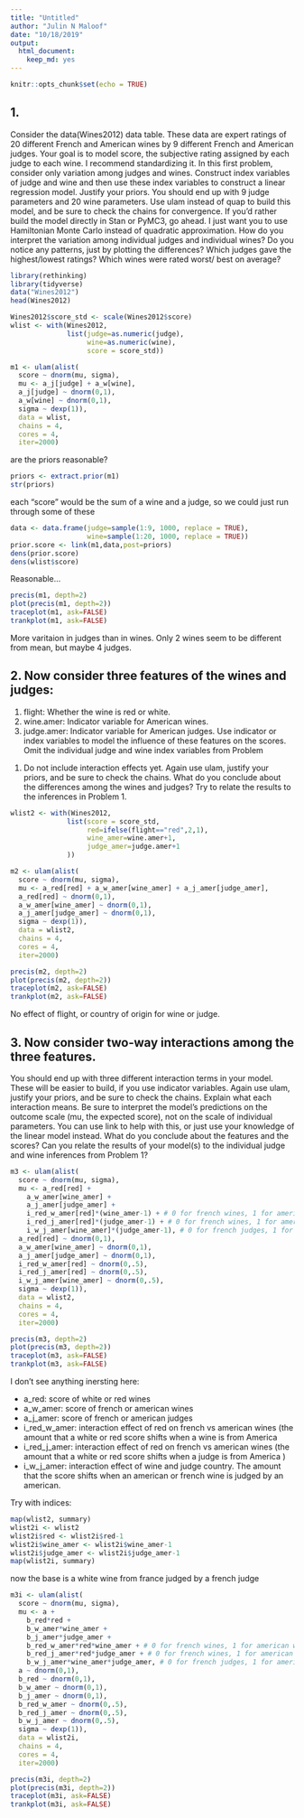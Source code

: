 ```yaml
---
title: "Untitled"
author: "Julin N Maloof"
date: "10/18/2019"
output: 
  html_document: 
    keep_md: yes
---
```


```r
knitr::opts_chunk$set(echo = TRUE)
```

## 1. 
Consider the data(Wines2012) data table. These data are expert ratings
of 20 different French and American wines by 9 different French and American judges. Your goal is to model score, the subjective rating assigned by
each judge to each wine. I recommend standardizing it.
In this first problem, consider only variation among judges and wines.
Construct index variables of judge and wine and then use these index variables to construct a linear regression model. Justify your priors. You should
end up with 9 judge parameters and 20 wine parameters. Use ulam instead of
quap to build this model, and be sure to check the chains for convergence. If
you’d rather build the model directly in Stan or PyMC3, go ahead. I just want
you to use Hamiltonian Monte Carlo instead of quadratic approximation.
How do you interpret the variation among individual judges and individual wines? Do you notice any patterns, just by plotting the differences?
Which judges gave the highest/lowest ratings? Which wines were rated worst/
best on average?

```r
library(rethinking)
library(tidyverse)
data("Wines2012")
head(Wines2012)
```




```r
Wines2012$score_std <- scale(Wines2012$score)
wlist <- with(Wines2012,
              list(judge=as.numeric(judge),
                   wine=as.numeric(wine),
                   score = score_std))
```

```r
m1 <- ulam(alist(
  score ~ dnorm(mu, sigma),
  mu <- a_j[judge] + a_w[wine],
  a_j[judge] ~ dnorm(0,1),
  a_w[wine] ~ dnorm(0,1),
  sigma ~ dexp(1)),
  data = wlist,
  chains = 4,
  cores = 4,
  iter=2000)
```

are the priors reasonable?
```r
priors <- extract.prior(m1)
str(priors)
```

each "score" would be the sum of a wine and a judge, so we could just run through some of these
```r
data <- data.frame(judge=sample(1:9, 1000, replace = TRUE), 
                   wine=sample(1:20, 1000, replace = TRUE))
prior.score <- link(m1,data,post=priors)
dens(prior.score)
dens(wlist$score)
```

Reasonable...

```r
precis(m1, depth=2)
plot(precis(m1, depth=2))
traceplot(m1, ask=FALSE)
trankplot(m1, ask=FALSE)
```

More varitaion in judges than in wines.  Only 2 wines seem to be different from mean, but maybe 4 judges.

## 2. Now consider three features of the wines and judges:
(1) flight: Whether the wine is red or white.
(2) wine.amer: Indicator variable for American wines.
(3) judge.amer: Indicator variable for American judges.
Use indicator or index variables to model the influence of these features on
the scores. Omit the individual judge and wine index variables from Problem
1. Do not include interaction effects yet. Again use ulam, justify your priors,
and be sure to check the chains. What do you conclude about the differences
among the wines and judges? Try to relate the results to the inferences in
Problem 1.

```r
wlist2 <- with(Wines2012,
              list(score = score_std,
                   red=ifelse(flight=="red",2,1),
                   wine_amer=wine.amer+1,
                   judge_amer=judge.amer+1
              ))

m2 <- ulam(alist(
  score ~ dnorm(mu, sigma),
  mu <- a_red[red] + a_w_amer[wine_amer] + a_j_amer[judge_amer],
  a_red[red] ~ dnorm(0,1),
  a_w_amer[wine_amer] ~ dnorm(0,1),
  a_j_amer[judge_amer] ~ dnorm(0,1),
  sigma ~ dexp(1)),
  data = wlist2,
  chains = 4,
  cores = 4,
  iter=2000)

```

```r
precis(m2, depth=2)
plot(precis(m2, depth=2))
traceplot(m2, ask=FALSE)
trankplot(m2, ask=FALSE)
```

No effect of flight, or country of origin for wine or judge.

## 3. Now consider two-way interactions among the three features. 
You should end up with three different interaction terms in your model. These will be
easier to build, if you use indicator variables. Again use ulam, justify your
priors, and be sure to check the chains. Explain what each interaction means.
Be sure to interpret the model’s predictions on the outcome scale (mu, the
expected score), not on the scale of individual parameters. You can use link
to help with this, or just use your knowledge of the linear model instead.
What do you conclude about the features and the scores? Can you relate
the results of your model(s) to the individual judge and wine inferences from
Problem 1?

```r

m3 <- ulam(alist(
  score ~ dnorm(mu, sigma),
  mu <- a_red[red] + 
    a_w_amer[wine_amer] + 
    a_j_amer[judge_amer] + 
    i_red_w_amer[red]*(wine_amer-1) + # 0 for french wines, 1 for american wines
    i_red_j_amer[red]*(judge_amer-1) + # 0 for french wines, 1 for american wines
    i_w_j_amer[wine_amer]*(judge_amer-1), # 0 for french judges, 1 for american judges
  a_red[red] ~ dnorm(0,1),
  a_w_amer[wine_amer] ~ dnorm(0,1),
  a_j_amer[judge_amer] ~ dnorm(0,1),
  i_red_w_amer[red] ~ dnorm(0,.5),
  i_red_j_amer[red] ~ dnorm(0,.5),
  i_w_j_amer[wine_amer] ~ dnorm(0,.5),
  sigma ~ dexp(1)),
  data = wlist2,
  chains = 4,
  cores = 4,
  iter=2000)
```

```r
precis(m3, depth=2)
plot(precis(m3, depth=2))
traceplot(m3, ask=FALSE)
trankplot(m3, ask=FALSE)
```

I don't see anything inersting here:

* a_red: score of white or red wines
* a_w_amer: score of french or american wines
* a_j_amer: score of french or american judges
* i_red_w_amer: interaction effect of red on french vs american wines (the amount that a white or red score shifts when a  wine is from America 
* i_red_j_amer: interaction effect of red on french vs american wines (the amount that a white or red score shifts when a  judge is from America )
* i_w_j_amer: interaction effect of wine and judge country.  The amount that the score shifts when an american or french wine is judged by an american.

Try with indices:

```r
map(wlist2, summary)
wlist2i <- wlist2
wlist2i$red <- wlist2i$red-1
wlist2i$wine_amer <- wlist2i$wine_amer-1
wlist2i$judge_amer <- wlist2i$judge_amer-1
map(wlist2i, summary)
```

now the base is a white wine from france judged by a french judge
```r
m3i <- ulam(alist(
  score ~ dnorm(mu, sigma),
  mu <- a +
    b_red*red + 
    b_w_amer*wine_amer + 
    b_j_amer*judge_amer + 
    b_red_w_amer*red*wine_amer + # 0 for french wines, 1 for american wines
    b_red_j_amer*red*judge_amer + # 0 for french wines, 1 for american wines
    b_w_j_amer*wine_amer*judge_amer, # 0 for french judges, 1 for american judges
  a ~ dnorm(0,1),
  b_red ~ dnorm(0,1),
  b_w_amer ~ dnorm(0,1),
  b_j_amer ~ dnorm(0,1),
  b_red_w_amer ~ dnorm(0,.5),
  b_red_j_amer ~ dnorm(0,.5),
  b_w_j_amer ~ dnorm(0,.5),
  sigma ~ dexp(1)),
  data = wlist2i,
  chains = 4,
  cores = 4,
  iter=2000)
```

```r
precis(m3i, depth=2)
plot(precis(m3i, depth=2))
traceplot(m3i, ask=FALSE)
trankplot(m3i, ask=FALSE)
```

